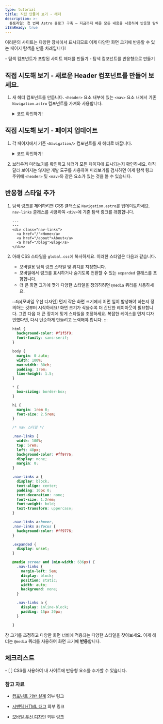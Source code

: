 ```yaml
---
type: tutorial
title: 직접 만들어 보기 - 헤더
description: >-
  튜토리얼: 첫 번째 Astro 블로그 구축 — 지금까지 배운 모든 내용을 사용하여 반응형 탐색 기능이 있는 헤더를 구축하세요.
i18nReady: true
---
```



여러분의 사이트는 다양한 장치에서 표시되므로 이제 다양한 화면 크기에 반응할 수 있는 페이지 탐색을 만들 차례입니다!

<PreCheck>
  - 탐색 컴포넌트가 포함된 사이트 헤더를 만들기
  - 탐색 컴포넌트를 반응형으로 만들기
</PreCheck>

<Box icon="puzzle-piece">

## 직접 시도해 보기 - 새로운 Header 컴포넌트를 만들어 보세요.

1. 새 헤더 컴포넌트를 만듭니다. `<header>` 요소 내부에 있는 `<nav>` 요소 내에서 기존 `Navigation.astro` 컴포넌트를 가져와 사용합니다.

    <details>
    <summary>코드 확인하기!</summary>

   `src/components/`에 `Header.astro`라는 파일을 만듭니다.
    ```astro title="src/components/Header.astro"
    ---
    import Navigation from './Navigation.astro';
    ---
    <header>
      <nav>
        <Navigation />
      </nav>
    </header>
    ```

    </details>

</Box>

<Box icon="puzzle-piece">

## 직접 시도해 보기 - 페이지 업데이트

1. 각 페이지에서 기존 `<Navigation/>` 컴포넌트를 새 헤더로 바꿉니다.

    <details>
    <summary>코드 확인하기!</summary>

    ```astro title="src/pages/index.astro" ins={3,18} del={2,17}
    ---
    import Navigation from '../components/Navigation.astro';
    import Header from '../components/Header.astro';
    import Footer from '../components/Footer.astro';
    import '../styles/global.css';
    const pageTitle = "Home Page";
    ---
    <html lang="en">
      <head>
        <meta charset="utf-8" />
        <link rel="icon" type="image/svg+xml" href="/favicon.svg" />
        <meta name="viewport" content="width=device-width" />
        <meta name="generator" content={Astro.generator} />
        <title>{pageTitle}</title>
      </head>
      <body>
        <Navigation />
        <Header />
        <h1>{pageTitle}</h1>
        <Footer />
      </body>
    </html>
    ```
    </details>

2. 브라우저 미리보기를 확인하고 헤더가 모든 페이지에 표시되는지 확인하세요. 아직 달라 보이지는 않지만 개발 도구를 사용하여 미리보기를 검사하면 이제 탐색 링크 주위에 `<header>` 및 `<nav>`와 같은 요소가 있는 것을 볼 수 있습니다.

</Box>

## 반응형 스타일 추가

1. 탐색 링크를 제어하려면 CSS 클래스로 `Navigation.astro`를 업데이트하세요. `nav-links` 클래스를 사용하여 `<div>`에 기존 탐색 링크를 래핑합니다.

    ```astro title="src/components/Navigation.astro" ins={3,7}
    ---
    ---
    <div class="nav-links">
      <a href="/">Home</a>
      <a href="/about">About</a>
      <a href="/blog">Blog</a>
    </div>
    ```

2. 아래 CSS 스타일을 `global.css`에 복사하세요. 이러한 스타일은 다음과 같습니다.

    - 모바일용 탐색 링크 스타일 및 위치를 지정합니다.
    - 모바일에서 링크를 표시하거나 숨기도록 전환할 수 있는 `expanded` 클래스를 포함합니다.
    - 더 큰 화면 크기에 맞게 다양한 스타일을 정의하려면 `@media` 쿼리를 사용하세요.

    :::tip[모바일 우선 디자인]
    먼저 작은 화면 크기에서 어떤 일이 발생해야 하는지 정의하는 것부터 시작하세요! 화면 크기가 작을수록 더 간단한 레이아웃이 필요합니다. 그런 다음 더 큰 장치에 맞게 스타일을 조정하세요. 복잡한 케이스를 먼저 디자인했다면, 다시 단순하게 만들려고 노력해야 합니다.
    :::

    ```css title="src/styles/global.css" ins={23-100}
    html {
      background-color: #f1f5f9;
      font-family: sans-serif;
    }

    body {
      margin: 0 auto;
      width: 100%;
      max-width: 80ch;
      padding: 1rem;
      line-height: 1.5;
    }

    * {
      box-sizing: border-box;
    }

    h1 {
      margin: 1rem 0;
      font-size: 2.5rem;
    }

    /* nav 스타일 */

    .nav-links {
      width: 100%;
      top: 5rem;
      left: 48px;
      background-color: #ff9776;
      display: none;
      margin: 0;
    }

    .nav-links a {
      display: block;
      text-align: center;
      padding: 10px 0;
      text-decoration: none;
      font-size: 1.2rem;
      font-weight: bold;
      text-transform: uppercase;
    }

    .nav-links a:hover,
    .nav-links a:focus {
      background-color: #ff9776;
    }

    .expanded {
      display: unset;
    }

    @media screen and (min-width: 636px) {
      .nav-links {
        margin-left: 5em;
        display: block;
        position: static;
        width: auto;
        background: none;
      }

      .nav-links a {
        display: inline-block;
        padding: 15px 20px;
      }

    }
    ```

창 크기를 조정하고 다양한 화면 너비에 적용되는 다양한 스타일을 찾아보세요. 이제 헤더는 `@media` 쿼리를 사용하여 화면 크기에 **반응**합니다.

<Box icon="check-list">

## 체크리스트

<Checklist>
- [ ] CSS를 사용하여 내 사이트에 반응형 요소를 추가할 수 있습니다.
</Checklist>
</Box>

### 참고 자료

- [컴포넌트 기반 설계](https://www.droptica.com/blog/component-based-design/) <Badge>외부 링크</Badge>

- [시맨틱 HTML 태그](https://www.dofactory.com/html/semantics) <Badge>외부 링크</Badge>

- [모바일 우선 디자인](https://www.mobileapps.com/blog/mobile-first-design) <Badge>외부 링크</Badge>
